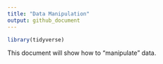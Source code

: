 ```yaml
---
title: "Data Manipulation"
output: github_document
---
```


```r
library(tidyverse)
```

This document will show how to "manipulate" data. 

